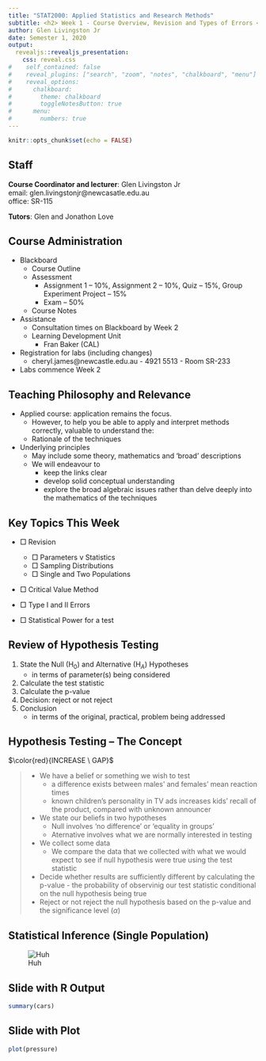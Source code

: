```yaml
---
title: "STAT2000: Applied Statistics and Research Methods"
subtitle: <h2> Week 1 - Course Overview, Revision and Types of Errors <br> <br> </h2>
author: Glen Livingston Jr
date: Semester 1, 2020
output: 
  revealjs::revealjs_presentation:
    css: reveal.css
#    self_contained: false
#    reveal_plugins: ["search", "zoom", "notes", "chalkboard", "menu"]
#    reveal_options:
#      chalkboard: 
#        theme: chalkboard
#        toggleNotesButton: true
#      menu:
#        numbers: true
---
```


```r
knitr::opts_chunk$set(echo = FALSE)
```

## Staff 

**Course Coordinator and lecturer**: Glen Livingston Jr  
email: glen.livingstonjr@newcasatle.edu.au  
office: SR-115  

**Tutors**: Glen and Jonathon Love


## Course Administration

* Blackboard
    - Course Outline
    - Assessment
        + Assignment 1 – 10%, Assignment 2 – 10%, Quiz – 15%, Group Experiment Project – 15%
        + Exam – 50%
    - Course Notes 

* Assistance
    - Consultation times on Blackboard by Week 2
    - Learning Development Unit
        + Fran Baker (CAL)

* Registration for labs (including changes)
    - cheryl.james@newcastle.edu.au - 4921 5513 - Room SR-233
* Labs commence Week 2


## Teaching Philosophy and Relevance

- Applied course: application remains the focus.  
    - However, to help you be able to apply and interpret methods correctly, valuable to understand the:  
    - Rationale of the techniques
    
- Underlying principles
    - May include some theory, mathematics and ‘broad’ descriptions
    - We will endeavour to
        - keep the links clear
        - develop solid conceptual understanding
        - explore the broad algebraic issues rather than delve deeply into the mathematics of the techniques  


## Key Topics This Week

* $\Box$ Revision  
    - $\Box$ Parameters v Statistics  
    - $\Box$ Sampling Distributions  
    - $\Box$ Single and Two Populations  

* $\Box$ Critical Value Method  

* $\Box$ Type I and II Errors  

* $\Box$ Statistical Power for a test  


## Review of Hypothesis Testing

1. State the Null (H$_0$) and Alternative (H$_A$) Hypotheses
    - in terms of parameter(s) being considered
2. Calculate the test statistic
3. Calculate the p-value
4. Decision: reject or not reject
5. Conclusion
    - in terms of the original, practical, problem being addressed


## Hypothesis Testing – The Concept

$\color{red}{INCREASE \  GAP}$

> - We have a belief or something we wish to test 
>     - a difference exists between males' and females' mean reaction times  
>     - known children's personality in TV ads increases kids' recall of the product, compared with unknown announcer
> - We state our beliefs in two hypotheses
>     - Null involves 'no difference' or 'equality in groups'
>     - Aternative involves what we are normally interested in testing
> - We collect some data
>     - We compare the data that we collected with what we would expect to see if null
hypothesis were true using the test statistic 
> - Decide whether results are sufficiently different by calculating the p-value - the probability of observinig our test statistic conditional on the null hypothesis being true 
> - Reject or not reject the null hypothesis based on the p-value and the significance level ($\alpha$)


## Statistical Inference (Single Population)

![Huh](./Images/BMX.jpg)



## Slide with R Output

```r
summary(cars)
```

## Slide with Plot

```r
plot(pressure)
```
